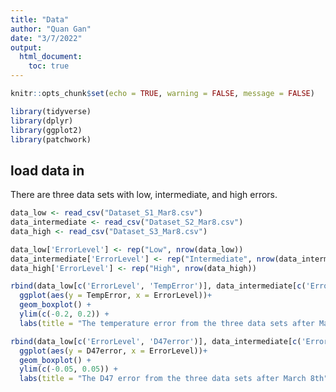 ```yaml
---
title: "Data"
author: "Quan Gan"
date: "3/7/2022"
output: 
  html_document:
    toc: true
---
```


```r
knitr::opts_chunk$set(echo = TRUE, warning = FALSE, message = FALSE)

library(tidyverse)
library(dplyr)
library(ggplot2)
library(patchwork)
```

## load data in
There are three data sets with low, intermediate, and high errors.
```r
data_low <- read_csv("Dataset_S1_Mar8.csv")
data_intermediate <- read_csv("Dataset_S2_Mar8.csv")
data_high <- read_csv("Dataset_S3_Mar8.csv")
```

```r
data_low['ErrorLevel'] <- rep("Low", nrow(data_low))
data_intermediate['ErrorLevel'] <- rep("Intermediate", nrow(data_intermediate))
data_high['ErrorLevel'] <- rep("High", nrow(data_high))

rbind(data_low[c('ErrorLevel', 'TempError')], data_intermediate[c('ErrorLevel', 'TempError')], data_high[c('ErrorLevel', 'TempError')]) %>% 
  ggplot(aes(y = TempError, x = ErrorLevel))+
  geom_boxplot() + 
  ylim(c(-0.2, 0.2)) + 
  labs(title = "The temperature error from the three data sets after March 8th")


```

```r

rbind(data_low[c('ErrorLevel', 'D47error')], data_intermediate[c('ErrorLevel', 'D47error')], data_high[c('ErrorLevel', 'D47error')]) %>% 
  ggplot(aes(y = D47error, x = ErrorLevel))+
  geom_boxplot() + 
  ylim(c(-0.05, 0.05)) + 
  labs(title = "The D47 error from the three data sets after March 8th")
```







